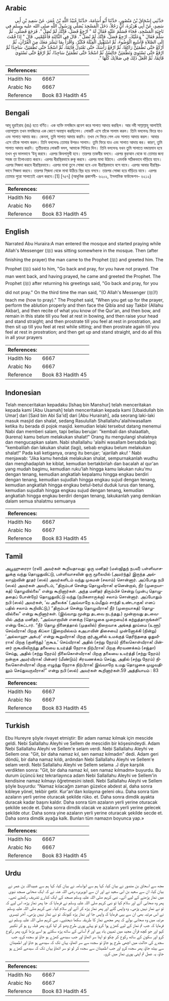 ## Arabic


<div dir="rtl" lang="ar" style={{fontSize:'larger',backgroundColor:'#f8f9fa',padding:20}}>
حَدَّثَنِي إِسْحَاقُ بْنُ مَنْصُورٍ، حَدَّثَنَا أَبُو أُسَامَةَ، حَدَّثَنَا عُبَيْدُ اللَّهِ بْنُ عُمَرَ، عَنْ سَعِيدِ بْنِ أَبِي سَعِيدٍ، عَنْ أَبِي هُرَيْرَةَ، أَنَّ رَجُلاً، دَخَلَ الْمَسْجِدَ يُصَلِّي وَرَسُولُ اللَّهِ صلى الله عليه وسلم فِي نَاحِيَةِ الْمَسْجِدِ، فَجَاءَ فَسَلَّمَ عَلَيْهِ فَقَالَ لَهُ ‏"‏ ارْجِعْ فَصَلِّ، فَإِنَّكَ لَمْ تُصَلِّ ‏"‏‏.‏ فَرَجَعَ فَصَلَّى، ثُمَّ سَلَّمَ فَقَالَ ‏"‏ وَعَلَيْكَ، ارْجِعْ فَصَلِّ، فَإِنَّكَ لَمْ تُصَلِّ ‏"‏‏.‏ قَالَ فِي الثَّالِثَةِ فَأَعْلِمْنِي‏.‏ قَالَ ‏"‏ إِذَا قُمْتَ إِلَى الصَّلاَةِ فَأَسْبِغِ الْوُضُوءَ، ثُمَّ اسْتَقْبِلِ الْقِبْلَةَ فَكَبِّرْ، وَاقْرَأْ بِمَا تَيَسَّرَ مَعَكَ مِنَ الْقُرْآنِ، ثُمَّ ارْكَعْ حَتَّى تَطْمَئِنَّ رَاكِعًا، ثُمَّ ارْفَعْ رَأْسَكَ حَتَّى تَعْتَدِلَ قَائِمًا، ثُمَّ اسْجُدْ حَتَّى تَطْمَئِنَّ، سَاجِدًا ثُمَّ ارْفَعْ حَتَّى تَسْتَوِيَ وَتَطْمَئِنَّ جَالِسًا، ثُمَّ اسْجُدْ حَتَّى تَطْمَئِنَّ سَاجِدًا، ثُمَّ ارْفَعْ حَتَّى تَسْتَوِيَ قَائِمًا، ثُمَّ افْعَلْ ذَلِكَ فِي صَلاَتِكَ كُلِّهَا ‏"‏‏.‏
</div>
<div style={{backgroundColor:'#f8f9fa',padding:20, marginBottom: 10}}><table> <thead> <tr> <th>References:</th> <th></th> </tr> </thead> <tbody><tr><td>Hadith No</td><td>6667</td></tr><tr><td>Arabic No</td><td>6667</td></tr><tr><td>Reference</td><td>Book 83 Hadith 45</td></tr></tbody></table></div>

## Bengali


<div dir="ltr" lang="bn" style={{fontSize:'larger',backgroundColor:'#f8f9fa',padding:20}}>
আবূ হুরাইরাহ (রাঃ) হতে বর্ণিত। এক ব্যক্তি মসজিদে প্রবেশ করে সালাত আদায় করছিল। আর নবী সাল্লাল্লাহু আলাইহি ওয়াসাল্লাম তখন মসজিদের এক কোণে অবস্থান করছিলেন। লোকটি এসে তাঁকে সালাম করল। তিনি বললেনঃ ফিরে যাও এবং সালাত আদায় কর। কেননা, তুমি সালাত আদায় করনি। তখন সে ফিরে গেল এবং সালাত আদায় করল। আবার এসে তাঁকে সালাম করল। তিনি বললেনঃ তোমার উপরও সালাম। তুমি ফিরে যাও এবং সালাত আদায় কর। কারণ, তুমি সালাত আদায় করনি। তৃতীয়বারে লোকটি বলল, আমাকে শিখিয়ে দিন। তিনি বললেনঃ যখন তুমি সালাতে দন্ডায়মান হবে তখন খুব ভালভাবে ‘উযূ করবে। এরপর কিবলামুখী হবে। তারপর তাকবীর বলবে। এরপর কুরআন থেকে যা তোমার জন্য সহজ তা তিলাওয়াত করবে। এরপর ধীরস্থিরভাবে রুকূ করবে। এরপর মাথা উঠাবে। এমনকি সঠিকভাবে দাঁড়িয়ে যাবে। এরপর সিজদা করবে ধীরস্থিরভাবে। এরপর মাথা তুলে সোজা হবে এবং ধীরস্থিরভাবে বসে যাবে। এরপর আবার ধীরস্থিরভাবে সিজদা করবে। তারপর সি্জদা থেকে মাথা উঠিয়ে স্থির হয়ে বসবে। তারপর সোজা হয়ে দাঁড়িয়ে যাবে। এরপর তোমার পুরো সালাতেই এরূপ করবে।[1] [৭৫৭] (আধুনিক প্রকাশনী- ৬২০২, ইসলামিক ফাউন্ডেশন- ৬২১২)
</div>
<div style={{backgroundColor:'#f8f9fa',padding:20, marginBottom: 10}}><table> <thead> <tr> <th>References:</th> <th></th> </tr> </thead> <tbody><tr><td>Hadith No</td><td>6667</td></tr><tr><td>Arabic No</td><td>6667</td></tr><tr><td>Reference</td><td>Book 83 Hadith 45</td></tr></tbody></table></div>

## English


<div dir="ltr" lang="en" style={{fontSize:'larger',backgroundColor:'#f8f9fa',padding:20}}>
Narrated Abu Huraira:A man entered the mosque and started praying while Allah's Messenger (ﷺ) was sitting somewhere in the mosque. Then (after finishing the prayer) the man came to the Prophet (ﷺ) and greeted him. The Prophet (ﷺ) said to him, "Go back and pray, for you have not prayed. The man went back, and having prayed, he came and greeted the Prophet. The Prophet (ﷺ) after returning his greetings said, "Go back and pray, for you did not pray." On the third time the man said, "(O Allah's Messenger (ﷺ)!) teach me (how to pray)." The Prophet said, "When you get up for the prayer, perform the ablution properly and then face the Qibla and say Takbir (Allahu Akbar), and then recite of what you know of the Qur'an, and then bow, and remain in this state till you feel at rest in bowing, and then raise your head and stand straight; and then prostrate till you feel at rest in prostration, and then sit up till you feel at rest while sitting; and then prostrate again till you feel at rest in prostration; and then get up and stand straight, and do all this in all your prayers
</div>
<div style={{backgroundColor:'#f8f9fa',padding:20, marginBottom: 10}}><table> <thead> <tr> <th>References:</th> <th></th> </tr> </thead> <tbody><tr><td>Hadith No</td><td>6667</td></tr><tr><td>Arabic No</td><td>6667</td></tr><tr><td>Reference</td><td>Book 83 Hadith 45</td></tr></tbody></table></div>

## Indonesian


<div dir="ltr" lang="id" style={{fontSize:'larger',backgroundColor:'#f8f9fa',padding:20}}>
Telah menceritakan kepadaku [Ishaq bin Manshur] telah menceritakan kepada kami [Abu Usamah] telah menceritakan kepada kami [Ubaidullah bin Umar] dari [Said bin Abi Sa'id] dari [Abu Hurairah], ada seorang laki-laki masuk masjid dan shalat, sedang Rasulullah Shallallahu'alaihiwasallam ketika itu berada di pojok masjid. kemudian lelaki tersebut datang menemui Nabi dan memberi salam, tapi beliau berujar: "kembali dan shalaatlah, (karena) kamu belum melakukan shalat!" Orang itu mengulangi shalatnya dan mengucapkan salam. Nabi shallallahu 'alaihi wasallam bersabda lagi; "kembalilah dan lakukan shalat (lagi), sebab engkau belum melakukan shalat!" Pada kali ketiganya, orang itu berujar; 'ajarilah aku! ' Nabi menjawab: "Jika kamu hendak melakukan shalat, sempurnakanlah wudhu dan menghadaplah ke kiblat, kemudian bertakbirlah dan bacalah al qur'an yang mudah bagimu, kemudian ruku'lah hingga kamu lakukan ruku'mu dengan tenang, kemudian angkatlah kepalamu hingga engkau berdiri dengan tenang, kemudian sujudlah hingga engkau sujud dengan tenang, kemudian angkatlah hingga engkau betul-betul duduk lurus dan tenang, kemudian sujudlah hingga engkau sujud dengan tenang, kemudian angkatlah hingga engkau berdiri dengan tenang, lakukanlah yang demikian dalam semua shalatmu semuanya
</div>
<div style={{backgroundColor:'#f8f9fa',padding:20, marginBottom: 10}}><table> <thead> <tr> <th>References:</th> <th></th> </tr> </thead> <tbody><tr><td>Hadith No</td><td>6667</td></tr><tr><td>Arabic No</td><td>6667</td></tr><tr><td>Reference</td><td>Book 83 Hadith 45</td></tr></tbody></table></div>

## Tamil


<div dir="ltr" lang="ta" style={{fontSize:'larger',backgroundColor:'#f8f9fa',padding:20}}>
அபூஹுரைரா (ரலி) அவர்கள் கூறியதாவது: ஒரு மனிதர் (மஸ்ஜிதுந் நபவீ) பள்ளிவாசலுக்கு வந்து தொழுதுவிட்டு, பள்ளிவாசலின் ஒரு மூலையில் (அமர்ந்து) இருந்த அல்லாஹ்வின் தூதர் (ஸல்) அவர்களிடம் வந்து முகமன் (சலாம்) சொன்னார். அப்போது நபி (ஸல்) அவர்கள் அவரிடம், “திரும்பச் சென்று தொழுவீராக! ஏனென்றால், நீர் (முறையாகத்) தொழவில்லை” என்று கூறினார்கள். அந்த மனிதர் திரும்பிச் சென்று (முன்பு தொழுததைப் போன்றே) தொழுதுவிட்டு வந்து (நபிகளாருக்கு) சலாம் சொன்னார். அப்போதும் நபி (ஸல்) அவர்கள், ‘வ அலைக்க’ (அவ்வாறே உம்மீதும் சாந்தி உண்டாகுக! எனப் பதில் சலாம் கூறிவிட்டு,) “திரும்பச் சென்று தொழுவீராக! நீர் (முறையாகத்) தொழவில்லை” என்று கூறினார்கள். (இவ்வாறு மூன்று தடவை நடந்தது.) மூன்றாவது தடவையில் அந்த மனிதர், “அவ்வாறாயின் எனக்கு (தொழுகை முறையை)க் கற்றுத்தாருங்கள்!” என்று கேட்டார். “நீர் தொழ நினைத்தால் (முதலில்) நிறைவாக அங்கத் தூய்மை (உளூ) செய்வீராக! பிறகு கிப்லா (இறையில்லம் கஅபாவின் திசையை) முன்னோக்கி (நின்று) ‘அல்லாஹு அக்பர்’ என்று கூறுவீராக! பிறகு குர்ஆனில் உமக்குத் தெரிந்ததை ஓதுவீராக! பிறகு (குனிந்து) ‘ருகூஉ’ செய்வீராக! அதில் (சற்று நேரம்) நிலைகொள்வீராக! பின்னர் ருகூவிலிருந்து தலையை உயர்த்தி நேராக நிற்பீராக! பிறகு சிரவணக்கம் (சஜ்தா) செய்து, அதில் (சற்று நேரம்) நிலைகொள்வீராக! பிறகு தலையை உயர்த்தி (சற்று நேரம்) நன்றாக அமர்வீராக! பின்னர் (மீண்டும்) சிரவணக்கம் செய்து, அதில் (சற்று நேரம்) நிலைகொள்வீராக! பிறகு எழுந்து நேராக நிற்பீராக! இவ்வாறே உமது தொழுகை முழுவதிலும் செய்துவருவீராக!” என்று நபி (ஸல்) அவர்கள் கூறினார்கள்.59 அத்தியாயம் : 83
</div>
<div style={{backgroundColor:'#f8f9fa',padding:20, marginBottom: 10}}><table> <thead> <tr> <th>References:</th> <th></th> </tr> </thead> <tbody><tr><td>Hadith No</td><td>6667</td></tr><tr><td>Arabic No</td><td>6667</td></tr><tr><td>Reference</td><td>Book 83 Hadith 45</td></tr></tbody></table></div>

## Turkish


<div dir="ltr" lang="tr" style={{fontSize:'larger',backgroundColor:'#f8f9fa',padding:20}}>
Ebu Hureyre şöyle rivayet etmiştir: Bir adam namaz kılmak için mescide geldi. Nebi Sallallahu Aleyhi ve Sellem de mescidin bir köşesindeydi. Adam Nebi Sallallahu Aleyhi ve Sellem'e selam verdi. Nebi Sallallahu Aleyhi ve Sellem ona: "Git, bir daha namaz kıl, sen namaz kılmadın" dedi. Adam geri döndü, bir daha namaz kıldı, ardından Nebi Sallallahu Aleyhi ve Sellem'e selam verdi. Nebi Sallallahu Aleyhi ve Sellem selama .J diye karşılık verdikten sonra: "Git, bir daha namaz kıl, sen namaz kılmadm» buyurdu. Bu durum üçüncü kez tekrarlayınca adam Nebi Sallallahu Aleyhi ve Sellem'in kendisine namaz kılmayı öğretmesini istedi. Nebi Sallallahu Aleyhi ve Sellem şöyle buyurdu: "Namaz kılacağm zaman güzelce abdest al, daha sonra kıbleye yönel, tekbir getir. Kur'an'dan kolayına geleni oku. Daha sonra tüm azaların yerli yerine oturacak şekilde rüko. et. Daha sonra dimdik ayakta duracak kadar başını kaldır. Daha sonra tüm azaların yerli yerine oturacak şekilde secde et. Daha sonra dimdik olacak ve azaların yerli yerine gelecek şekilde otur. Daha sonra yine azaların yerli yerine oturacak şekilde secde et. Daha sonra dimdik ayağa kalk. Bunları tüm namazın boyunca yap.»
</div>
<div style={{backgroundColor:'#f8f9fa',padding:20, marginBottom: 10}}><table> <thead> <tr> <th>References:</th> <th></th> </tr> </thead> <tbody><tr><td>Hadith No</td><td>6667</td></tr><tr><td>Arabic No</td><td>6667</td></tr><tr><td>Reference</td><td>Book 83 Hadith 45</td></tr></tbody></table></div>

## Urdu


<div dir="rtl" lang="ur" style={{fontSize:'larger',backgroundColor:'#f8f9fa',padding:20}}>
مجھ سے اسحاق بن منصور نے بیان کیا، کہا ہم سے ابواسامہ نے بیان کیا، کہا ہم سے عبیداللہ بن عمر نے بیان کیا، ان سے سعید بن ابی سعید نے اور ان سے ابوہریرہ رضی اللہ عنہ نے کہ ایک صحابی مسجد نبوی میں نماز پڑھنے کے لیے آئے۔ نبی کریم صلی اللہ علیہ وسلم مسجد کے ایک کنارے تشریف رکھتے تھے۔ پھر وہ صحابی آئے اور سلام کیا تو نبی کریم صلی اللہ علیہ وسلم نے فرمایا کہ جا پھر نماز پڑھ، اس لیے کہ تو نے نماز نہیں پڑھی۔ وہ واپس گئے اور پھر نماز پڑھ کر آئے اور سلام کیا۔ نبی کریم صلی اللہ علیہ وسلم نے اس مرتبہ بھی ان سے یہی فرمایا کہ واپس جا اور نماز پڑھ کیونکہ تو نے نماز نہیں پڑھی۔ آخر تیسری مرتبہ میں وہ صحابی بولے کہ پھر مجھے نماز کا طریقہ سکھا دیجئیے۔ نبی کریم صلی اللہ علیہ وسلم نے فرمایا کہ جب تم نماز کے لیے کھڑے ہوا کرو تو پہلے پوری طرح وضو کر لیا کرو، پھر قبلہ رو ہو کر تکبیر کہو اور جو کچھ قرآن مجید میں تمہیں یاد ہے اور تم آسانی کے ساتھ پڑھ سکتے ہو اسے پڑھا کرو، پھر رکوع کرو اور سکون کے ساتھ رکوع کر چکو تو اپنا سر اٹھاؤ اور جب سیدھے کھڑے ہو جاؤ تو سجدہ کرو، جب سجدے کی حالت میں اچھی طرح ہو جاؤ تو سجدہ سے سر اٹھاؤ، یہاں تک کہ سیدھے ہو جاؤ اور اطمینان سے بیٹھ جاؤ، پھر سجدہ کرو اور جب اطمینان سے سجدہ کر لو تو سر اٹھاؤ یہاں تک کہ سیدھے کھڑے ہو جاؤ، یہ عمل تم اپنی پوری نماز میں کرو۔
</div>
<div style={{backgroundColor:'#f8f9fa',padding:20, marginBottom: 10}}><table> <thead> <tr> <th>References:</th> <th></th> </tr> </thead> <tbody><tr><td>Hadith No</td><td>6667</td></tr><tr><td>Arabic No</td><td>6667</td></tr><tr><td>Reference</td><td>Book 83 Hadith 45</td></tr></tbody></table></div>